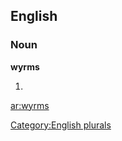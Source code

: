 
==English==

===Noun===
'''wyrms'''

# {{plural of|[[wyrm]]}}

[[Category:English plurals]]

[[ar:wyrms]]